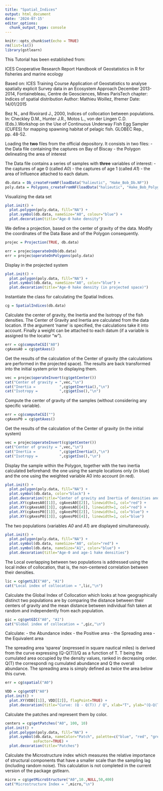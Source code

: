 ```yaml
---
title: "Spatial_Indices"
output: html_document
date: '2024-07-15'
editor_options: 
  chunk_output_type: console
---
```


```r
knitr::opts_chunk$set(echo = TRUE)
rm(list=ls())
library(gstlearn)
```

This Tutorial has been established from:

ICES Cooperative Research Report
Handbook of Geostatistics in R for fisheries and marine ecology

Based on: 
ICES Training Course
Application of Geostatistics to analyse spatially explicit Survey data
in an Ecosystem Approach
December 2013-2014, Fontainebleau, Centre de Geosciences, Mines ParisTech 
chapter:      Indices of spatial distribution
Author:       Mathieu Woillez, Ifremer
Date:         14/01/2015

Bez N., and Rivoirard J., 2000, Indices of collocation between populations. In: Checkley D.M., Hunter J.R., Motos L., von der Lingen C.D. (Eds.).Workshop on the Use of Continuous Underway Fish Egg Sampler (CUFES) for mapping spawning habitat of pelagic fish. GLOBEC Rep., pp. 48-52.

Loading the **two** files from the official depository. It consists in two files:
- the Data file containing the captures on Bay of Biscay
- the Polygon delineating the area of interest

The Data file contains a series of samples with **three** variables of interest:
- the captures of age 0 (called *A0*)
- the captures of age 1 (called *A1*)
- the area of Influence attached to each datum.

```r
db.data = Db_createFromNF(loadData("halieutic", "Hake_Bob_Db.NF"))
poly.data = Polygons_createFromNF(loadData("halieutic", "Hake_Bob_Polygon.NF"))
```

Visualizing the data set

```r
plot.init() + 
  plot.polygon(poly.data, fill="NA") + 
  plot.symbol(db.data, nameSize="A0", colour="blue") +
  plot.decoration(title="Age-0 hake density")
```

We define a projection, based on the center of gravity of the data. Modify the coordinates of the Data Base and of the Polygon consequently.

```r
projec = Projection(TRUE, db.data)

err = projec$operateOnDb(db.data)
err = projec$operateOnPolygons(poly.data)
```

Display in the projected system

```r
plot.init() + 
  plot.polygon(poly.data, fill="NA") + 
  plot.symbol(db.data, nameSize="A0", color="blue") +
  plot.decoration(title="Age-0 hake density (in projected space)")
```

Instantiate the class for calculating the Spatial Indices.

```r
cg = SpatialIndices(db.data)
```

Calculate the center of gravity, the Inertia and the Isotropy of the fish densities. The Center of Gravity and Inertia are calculated from the data location. If the argument 'name' is specified, the calculations take it into account. Finally a weight can be attached to each datum (if a variable is assigned to the locator "w").

```r
err = cg$computeCGI("A0")
cgAxesA0 = cg$getAxes()
```

Get the results of the calculation of the Center of gravity (the calculations are performed in the projected space). The results are back transformed into the initial system prior to displaying them.

```r
vec = projec$operateInvert(cg$getCenter())
cat("Center of gravity = ",vec,"\n")
cat("Inertia =           ",cg$getInertia(),"\n")
cat("Isotropy =          ",cg$getIso(),"\n")
```

Compute the center of gravity of the samples (without considering any specific variable).

```r
err = cg$computeCGI("")
cgAxesP0 = cg$getAxes()
```

Get the results of the calculation of the Center of gravity (in the initial system)

```r
vec = projec$operateInvert(cg$getCenter())
cat("Center of gravity = ",vec,"\n")
cat("Inertia =           ",cg$getInertia(),"\n")
cat("Isotropy =          ",cg$getIso(),"\n")
```

Display the sample within the Polygon, together with the two inertia calculated beforehand: the one using the sample locations only (in blue) and the one using the weighted variable A0 into account (in red).

```r
plot.init() + 
  plot.polygon(poly.data, fill="NA") + 
  plot.symbol(db.data, color="black") +
  plot.decoration(title="Center of gravity and Inertia of densities and Samples") +
  plot.XY(cgAxesA0[[1]], cgAxesA0[[2]], linewidth=1, col="red") + 
  plot.XY(cgAxesA0[[3]], cgAxesA0[[4]], linewidth=1, col="red") +
  plot.XY(cgAxesP0[[1]], cgAxesP0[[2]], linewidth=1, col="blue") + 
  plot.XY(cgAxesP0[[3]], cgAxesP0[[4]], linewidth=1, col="blue")
```

The two populations (variables *A0* and *A1*) are displayed simultaneously.

```r
plot.init() + 
  plot.polygon(poly.data, fill="NA") + 
  plot.symbol(db.data, nameSize="A0", color="red") +
  plot.symbol(db.data, nameSize="A1", color="blue") +
  plot.decoration(title="Age-0 and age-1 hake densities") 
```

The Local overlapping between two populations is addressed using the local index of collocation, that is, the non-centered correlation between their densities.

```r
lic = cg$getLIC("A0", "A1")
cat("Local index of collocation = ",lic,"\n")
```

Calculate the Global Index of Collocation which looks at how geographically distinct two populations are by comparing the distance between their centers of gravity and the mean distance between individual fish taken at random and independently from each population.

```r
gic = cg$getGIC("A0", "A1")
cat("Global index of collocation = ",gic,"\n")
```

Calculate:
- the Abundance index
- the Positive area
- the Spreading area
- the Equivalent area

The spreading area 'sparea' (expressed in square nautical miles) is derived from
 the curve expressing (Q-Q(T))/Q as a function of T. T being the cumulated area 
occupied by the density values, ranked in decreasing order. Q(T) the correspondi
ng cumulated abundance and Q the overall abundance. The spreading area is simply
 defined as twice the area below this curve.

```r
err = cg$spatial("A0")

VDD = cg$getQT("A0")
plot.init() + 
  plot.XY(VDD[[1]], VDD[[2]], flagPoint=TRUE) + 
  plot.decoration(title="Curve: (Q - Q(T)) / Q", xlab="T", ylab="(Q-Q(T))/Q") 
```

Calculate the patches and represent them by color.

```r
centers = cg$getPatches("A0", 100, 10)
plot.init() + 
  plot.polygon(poly.data, fill="NA") + 
  plot.symbol(db.data, nameColor="Patch", palette=c("blue", "red", "green", "black"),
             asFactor=TRUE) +
  plot.decoration(title="Patches")
```

Calculate the Microstructure index which measures the relative importance of structural components that have a smaller scale than the sampling lag (including random noise). This calculation is not completed in the current version of the package gstlearn.

```r
micro = cg$getMicroStructure("A0",10.,NULL,50,400)
cat("Microstructure Index = ",micro,"\n")
```
